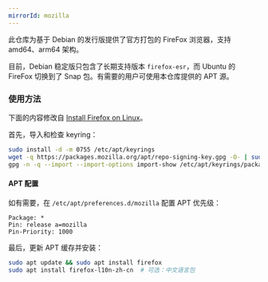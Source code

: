 ```yaml
---
mirrorId: mozilla
---
```



此仓库为基于 Debian 的发行版提供了官方打包的 FireFox 浏览器，支持 amd64、arm64 架构。

目前，Debian 稳定版只包含了长期支持版本 `firefox-esr`，而 Ubuntu 的 FireFox 切换到了 Snap 包。有需要的用户可使用本仓库提供的 APT 源。

### 使用方法

下面的内容修改自 [Install Firefox on Linux](https://support.mozilla.org/en-US/kb/install-firefox-linux#w_install-firefox-deb-package-for-debian-based-distributions)。

首先，导入和检查 keyring：

```bash
sudo install -d -m 0755 /etc/apt/keyrings
wget -q https://packages.mozilla.org/apt/repo-signing-key.gpg -O- | sudo tee /etc/apt/keyrings/packages.mozilla.org.asc > /dev/null
gpg -n -q --import --import-options import-show /etc/apt/keyrings/packages.mozilla.org.asc | awk '/pub/{getline; gsub(/^ +| +$/,""); if($0 == "35BAA0B33E9EB396F59CA838C0BA5CE6DC6315A3") print "\nThe key fingerprint matches ("$0").\n"; else print "\nVerification failed: the fingerprint ("$0") does not match the expected one.\n"}'
```

#### APT 配置

<MozillaConfigGenerator ubuntuVariant="ubuntu" />

如有需要，在 `/etc/apt/preferences.d/mozilla` 配置 APT 优先级：

```properties
Package: *
Pin: release a=mozilla
Pin-Priority: 1000
```

最后，更新 APT 缓存并安装：

```bash
sudo apt update && sudo apt install firefox
sudo apt install firefox-l10n-zh-cn  # 可选：中文语言包
```

